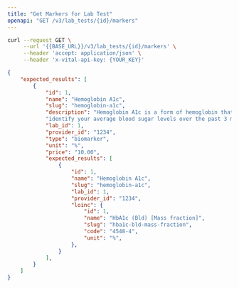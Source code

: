 ```yaml
---
title: "Get Markers for Lab Test"
openapi: "GET /v3/lab_tests/{id}/markers"
---
```


<ResponseExample>

```bash cURL
curl --request GET \
     --url '{{BASE_URL}}/v3/lab_tests/{id}/markers' \
     --header 'accept: application/json' \
     --header 'x-vital-api-key: {YOUR_KEY}'
```

```json Response
{
    "expected_results": [
        {
            "id": 1,
            "name": "Hemoglobin A1c",
            "slug": "hemoglobin-a1c",
            "description": "Hemoglobin A1c is a form of hemoglobin that is measured "
            "identify your average blood sugar levels over the past 3 months.",
            "lab_id": 1,
            "provider_id": "1234",
            "type": "biomarker",
            "unit": "%",
            "price": "10.00",
            "expected_results": [
                {
                    "id": 1,
                    "name": "Hemoglobin A1c",
                    "slug": "hemoglobin-a1c",
                    "lab_id": 1,
                    "provider_id": "1234",
                    "loinc": {
                        "id": 1,
                        "name": "HbA1c (Bld) [Mass fraction]",
                        "slug": "hba1c-bld-mass-fraction",
                        "code": "4548-4",
                        "unit": "%",
                    },
                }
            ],
        }
    ]
}
```

</ResponseExample>